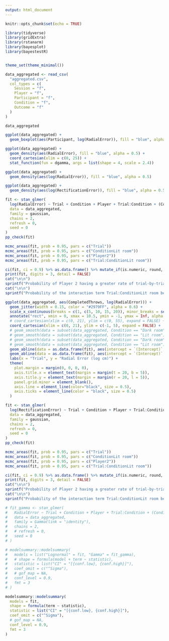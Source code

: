 ---
output: html_document
---

```{r setup, include=FALSE}
knitr::opts_chunk$set(echo = TRUE)

library(tidyverse)
library(gridExtra)
library(rstanarm)
library(bayesplot)
library(bayestestR)


theme_set(theme_minimal())

data_aggregated <- read_csv(
  "aggregated.csv",
  col_types = c(
    Session = "f",
    Player = "f",
    Participant = "f",
    Condition = "f",
    Outcome = "f"
  )
)

data_aggregated
```

```{r}
ggplot(data_aggregated) +
  geom_boxplot(aes(Participant, log(RadialError)), fill = "blue", alpha = 0.5)
```

```{r}
ggplot(data_aggregated) +
  geom_density(aes(RadialError), fill = "blue", alpha = 0.5) +
  coord_cartesian(xlim = c(0, 25)) +
  stat_function(fun = dgamma, args = list(shape = 4, scale = 2.4)) 

ggplot(data_aggregated) +
  geom_density(aes(log(RadialError)), fill = "blue", alpha = 0.5)

ggplot(data_aggregated) +
  geom_density(aes(log(RectificationError)), fill = "blue", alpha = 0.5)
```


```{r}
fit <- stan_glmer(
  log(RadialError) ~ Trial + Condition + Player + Trial:Condition + (Condition | Participant),
  data = data_aggregated,
  family = gaussian,
  chains = 2,
  refresh = 0,
  seed = 0
)
pp_check(fit)

mcmc_areas(fit, prob = 0.95, pars = c("Trial"))
mcmc_areas(fit, prob = 0.95, pars = c("ConditionLit room"))
mcmc_areas(fit, prob = 0.95, pars = c("Player2"))
mcmc_areas(fit, prob = 0.95, pars = c("Trial:ConditionLit room"))

ci(fit, ci = 0.9) %>% as.data.frame() %>% mutate_if(is.numeric, round, 3)
print(fit, digits = 3, detail = FALSE)
cat("\n\n")
sprintf("Probability of Player 2 having a greater rate of trial-by-trial improvement is %.1f%%", 100 * mean(as.data.frame(fit)$Player2 < 0)) %>% cat
cat("\n\n")
sprintf("Probability of the interaction term Trial:ConditionLit room being negative (learning being enhanced in lit conditions) is %.1f%%\n\n", 100 * mean(as.data.frame(fit)$`Trial:ConditionLit room` < 0)) %>% cat
```

```{r}
ggplot(data_aggregated, aes(CompletedThrows, log(RadialError))) +
  geom_jitter(width = 0.15, color = "#2979FF", alpha = 0.6) +
  scale_x_continuous(breaks = c(1, c(5, 10, 15, 20)), minor_breaks = seq(1, 20)) +
  annotate("rect", xmin = 0, xmax = 10.5, ymin = -1, ymax = Inf, alpha = 0.2, fill = "black") +
  # coord_cartesian(xlim = c(0, 21), ylim = c(0, 55), expand = FALSE) +
  coord_cartesian(xlim = c(0, 21), ylim = c(-1, 5), expand = FALSE) +
  # geom_smooth(data = subset(data_aggregated, Condition == "Dark room"), method="glm", method.args = list(family = Gamma(link = "identity")), formula = y ~ x, color = "#F50057", fill = "#F50057", level = 0.9) +
  # geom_smooth(data = subset(data_aggregated, Condition == "Lit room"), method="glm", method.args = list(family = Gamma(link = "identity")), formula = y ~ x, color = "#F50057", fill = "#F50057", level = 0.9) +
  # geom_smooth(data = subset(data_aggregated, Condition == "Dark room"), method="glm", method.args = list(family = gaussian), formula = y ~ x, color = "#F50057", fill = "#F50057", level = 0.9) +
  # geom_smooth(data = subset(data_aggregated, Condition == "Lit room"), method="glm", method.args = list(family = gaussian), formula = y ~ x, color = "#F50057", fill = "#F50057", level = 0.9) +
  geom_abline(data = as.data.frame(fit), aes(intercept = `(Intercept)`, slope = `Trial`), color = "#F50057", linewidth = 0.2, alpha = 0.01) +
  geom_abline(data = as.data.frame(fit), aes(intercept = `(Intercept)` + `ConditionLit room`, slope = `Trial` + `Trial:ConditionLit room`), color = "#F50057", linewidth = 0.2, alpha = 0.01) +
  labs(x = "Trial", y = "Radial Error (log cm)") +
  theme(
    plot.margin = margin(0, 0, 0, 0),
    axis.title.x = element_text(margin = margin(t = 20, b = 5)),
    axis.title.y = element_text(margin = margin(r = 20, l = 5)),
    panel.grid.minor = element_blank(),
    axis.line = element_line(color="black", size = 0.5),
    axis.ticks = element_line(color = "black", size = 0.5)
  )
```

```{r}
fit <- stan_glmer(
  log(RectificationError) ~ Trial + Condition + Player + Trial:Condition + (Condition | Participant),
  data = data_aggregated,
  family = gaussian,
  chains = 2,
  refresh = 0,
  seed = 0
)
pp_check(fit)

mcmc_areas(fit, prob = 0.95, pars = c("Trial"))
mcmc_areas(fit, prob = 0.95, pars = c("ConditionLit room"))
mcmc_areas(fit, prob = 0.95, pars = c("Player2"))
mcmc_areas(fit, prob = 0.95, pars = c("Trial:ConditionLit room"))

ci(fit, ci = 0.9) %>% as.data.frame() %>% mutate_if(is.numeric, round, 3)
print(fit, digits = 3, detail = FALSE)
cat("\n\n")
sprintf("Probability of Player 2 having a greater rate of trial-by-trial improvement is %.1f%%", 100 * mean(as.data.frame(fit)$Player2 < 0)) %>% cat
cat("\n\n")
sprintf("Probability of the interaction term Trial:ConditionLit room being negative (learning being enhanced in lit conditions) is %.1f%%\n\n", 100 * mean(as.data.frame(fit)$`Trial:ConditionLit room` < 0)) %>% cat
```

```{r}
# fit_gamma <- stan_glmer(
#   RadialError ~ Trial + Condition + Player + Trial:Condition + (Condition | Participant),
#   data = data_aggregated,
#   family = Gamma(link = "identity"),
#   chains = 2,
#   # refresh = 0,
#   seed = 0
# )

# modelsummary::modelsummary(
#   models = list("Lognormal" = fit, "Gamma" = fit_gamma), 
#   # shape = formula(model + term ~ statistic), 
#   statistic = list("CI" = "[{conf.low}, {conf.high}]"),
#   coef_omit = c("^Sigma"),
#   # gof_map = NA, 
#   conf_level = 0.9,
#   fmt = 3
# )

modelsummary::modelsummary(
  models = fit,
  shape = formula(term ~ statistic),
  statistic = list("CI" = "[{conf.low}, {conf.high}]"),
  coef_omit = c("^Sigma"),
  # gof_map = NA, 
  conf_level = 0.9,
  fmt = 3
)
```




